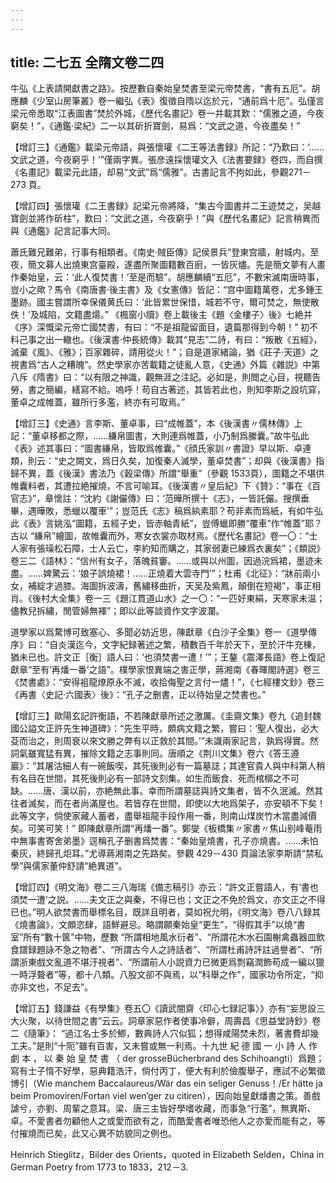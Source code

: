 ```yaml
---
---
---
```

title: 二七五 全隋文卷二四
---




牛弘《上表請開獻書之路》。按歷數自秦始皇焚書至梁元帝焚書，“書有五厄”。胡應麟《少室山房筆叢》卷一繼弘《表》復徵自隋以迄於元，“通前爲十厄”。弘僅言梁元帝悉取“江表圖書”焚於外城，《歷代名畫記》卷一并載其歎：“儒雅之道，今夜窮矣！”，《通鑑·梁紀》二一以其斫折寶劍，易爲：“文武之道，今夜盡矣！”

【增訂三】《通鑑》載梁元帝語，與張懷瓘《二王等法書録》所記：“乃歎曰：‘……文武之道，今夜窮乎！’”僅兩字異。張彦遠採懷瓘文入《法書要録》卷四，而自撰《名畫記》載梁元此語，却易“文武”爲“儒雅”。古書記言不拘如此，參觀271－273 頁。

【增訂四】張懷瓘《二王書録》記梁元帝將降，“集古今圖書并二王迹焚之，吴越寶劍並將作斫柱”，歎曰：“文武之道，今夜窮乎！”與《歷代名畫記》記言稍異而與《通鑑》記言記事大同。

蕭氏難兄難弟，行事有相類者。《南史·賊臣傳》記侯景兵“登東宫牆，射城内。至夜，簡文募人出燒東宫臺殿，遂盡所聚圖籍數百廚，一皆灰燼。先是簡文夢有人畫作秦始皇，云：‘此人復焚書！’至是而驗”。胡應麟續“五厄”，不數宋滅南唐時事，豈小之歟？馬令《南唐書·後主書》及《女憲傳》皆記：“宫中圖籍萬卷，尤多鍾王墨跡。國主嘗謂所幸保儀黄氏曰：‘此皆累世保惜，城若不守，爾可焚之，無使散佚！’及城陷，文籍盡煬。” 《楓窗小牘》卷上載後主《題〈金樓子〉後》七絶并《序》深慨梁元帝亡國焚書，有曰：“不是祖龍留面目，遺篇那得到今朝！” 初不料己事之出一轍也。《後漢書·仲長統傳》載其“見志”二詩，有曰：“叛散《五經》，滅棄《風》、《雅》；百家雜碎，請用從火！”；自是道家緒論，猶《莊子·天道》之視書爲“古人之糟魄”。然史學家亦苦載籍之徒亂人意，《史通》外篇《雜説》中第八斥《隋書》曰：“以有限之神識，觀無涯之注記。必如是，則閲之心目，視聽告勞，書之簡編，繕寫不給。嗚呼！苟自古著述，其皆若此也，則知李斯之設坑穽，董卓之成帷蓋，雖所行多濫，終亦有可取焉。”

【增訂三】《史通》言李斯、董卓事，曰“成帷蓋”，本《後漢書〃儒林傳》上記：“董卓移都之際，……縑帛圖書，大則連爲帷蓋，小乃制爲縢囊。”故牛弘此《表》述其事曰：“圖書縑帛，皆取爲帷囊。”《顔氏家訓〃書證》早以斯、卓連類，則云：“史之闕文，爲日久矣，加復秦人滅學，董卓焚書”；却與《後漢書》指歸不異，蓋《後漢》書法乃《穀梁傳》所謂“舉重”（參觀 1533頁），圖籍之不堪供帷囊料者，其遭拉絶摧燒，不言可喻耳。《後漢書〃皇后紀》下《贊》：“事在《百官志》”，章懷註：“沈約《謝儼傳》曰：‘范曄所撰十《志》，一皆託儼。搜撰垂畢，遇曄敗，悉蠟以覆車’”；豈范氏《志》稿爲紈素耶？苟非素而爲紙，有如牛弘此《表》言姚泓“圖籍，五經子史，皆赤軸青紙”，豈傅蠟即勝“覆車”作“帷蓋”耶？古以 “縑帛”繪圖，故帷囊而外，寒女衣裳亦取材焉。《歷代名畫記》卷一〇：“士人家有張璪松石障，士人云亡，李約知而購之，其家弱妻已練爲衣裏矣”；《類説》卷三二《語林》：“信州有女子，落魄貧窶。……或與以州圖，因過浣爲裙，墨迹未盡。……婢驚云：‘娘子誤燒裙！……正燒着大雲寺門’”；杜甫《北征》：“牀前兩小女，補綻才過膝。海圖拆波濤，舊繡移曲折，天吴及紫鳳，顛倒在短褐”，事正相肖。《後村大全集》卷一三《題江貫道山水》之一〇：“一匹好東絹，天寒家未温；儘教兒拆繡，閒管婦無褌”；即以此等談資作文字波瀾。

道學家以爲騖博可致塞心、多聞必妨近思，陳獻章《白沙子全集》卷一《道學傳序》曰：“自炎漢迄今，文字紀録著述之繁，積數百千年於天下，至於汗牛充棟，猶未已也。許文正［衡］語人曰：‘也須焚書一遭！’”；王鏊《震澤長語》卷上復記獻章“至有‘再燔一番’之語”。樸學家恨異端之害正學，蔣湘南《春暉閣詩選》卷三《焚書處》：“安得袓龍燎原永不滅，收拾侮聖之言付一燼！”，《七經樓文鈔》卷三《再書〈史記·六國表〉後》：“孔子之删書，正以待始皇之焚書也。”

【增訂三】歐陽玄記許衡語，不若陳獻章所述之激厲。《圭齋文集》卷九《追封魏國公謚文正許先生神道碑》：“先生平時，頗病文籍之繁，嘗曰：‘聖人復出，必大芟而治之，則周衰以來文勝之弊有以正救於其間。’”未識兩家記言，孰爲得實。然詞氣雖寬猛有異，摧除文籍之志事則同。唐順之《荆川文集》卷六《答王遵巖》：“其屠沽細人有一碗飯喫，其死後則必有一篇墓誌；其達官貴人與中科第人稍有名目在世間，其死後則必有一部詩文刻集。如生而飯食、死而棺槨之不可缺。……唐、漢以前，亦絶無此事。幸而所謂墓誌與詩文集者，皆不久泯滅。然其往者滅矣，而在者尚滿屋也。若皆存在世間，即使以大地爲架子，亦安頓不下矣！此等文字，倘使家藏人蓄者，盡舉祖龍手段作用一番，則南山煤炭竹木當盡減價矣。可笑可笑！” 即陳獻章所謂“再燔一番”。鄭燮《板橋集〃家書〃焦山别峰菴雨中無事書寄舍弟墨》逕稱孔子删書爲焚書：“秦始皇燒書，孔子亦燒書。……未怕秦灰，終歸孔炬耳。”尤導蔣湘南之先路矣。參觀 429－430 頁論法家李斯請“禁私學”與儒家董仲舒請“絶異道”。

【增訂四】《明文海》卷二三八海瑞《備志稿引》亦云：“許文正嘗語人，有‘書也須焚一遭’之説。……夫文正之與秦，不得已也；文正之不免於爲文，亦文正之不得已也。”明人欲焚書而舉標名目，既詳且明者，莫如祝允明，《明文海》卷八八録其《燒書論》，文頗恣肆，語鮮避忌。略謂願秦始皇“更生”，“得假其手”以燒“書室”所有“數十篋”中物，歷數 “所謂相地風水衍者”、“所謂花木水石園榭禽蟲器皿飲食譜録題詠不急之物者”、“所謂古今人之詩話者”、“所謂杜甫詩評註過譽者”、“所謂浙東戲文亂道不堪汙視者”、“所謂前人小説資力已微更爲剽竊潤飾苟成一編以獵一時浮聱者”等，都十八類。八股文卻不與焉，以“科舉之作”，國家功令所定，“抑亦非文也，不足去”。

【增訂五】錢謙益《有學集》卷五〇《讀武闇齋〈印心七録記事〉》亦有“妄思設三大火聚，以待世間之書”云云。詞章家惡作者使事冷僻，周壽昌《思益堂詩鈔》卷二《隨筆》： “過江名士多於鯽，數典詩人穴似狐；想得咸陽焚未烈，著書費却幾工夫。”是則“十阨”雖有百害，又未嘗或無一利焉。十九世 紀 德 國 一 小 詩 人 作 劇 本 ， 以 秦 始 皇 焚 書 （ der grosseBücherbrand des Schihoangti）爲題；寫有士子惰不好學，惡典籍浩汗，倘付丙丁，便大有利於儉腹舉子，應試不必繁徵博引（Wie manchem Baccalaureus/Wär das ein seliger Genuss！/Er hätte ja beim Promoviren/Fortan viel wen’ger zu citiren），因向始皇獻燔書之策。善戲謔兮，亦劉、周輩之意耳。梁、唐三主皆好學嗜收藏，而事急“行濫”，無異斯、卓。不愛書者勿顧他人之或愛而欲有之，而酷愛書者唯恐他人之亦愛而能有之，等付摧燒而已矣，此又心異不妨貌同之例也。

Heinrich Stieglitz，Bilder des Orients，quoted in Elizabeth Selden，China in German Poetry from 1773 to 1833，212－3.